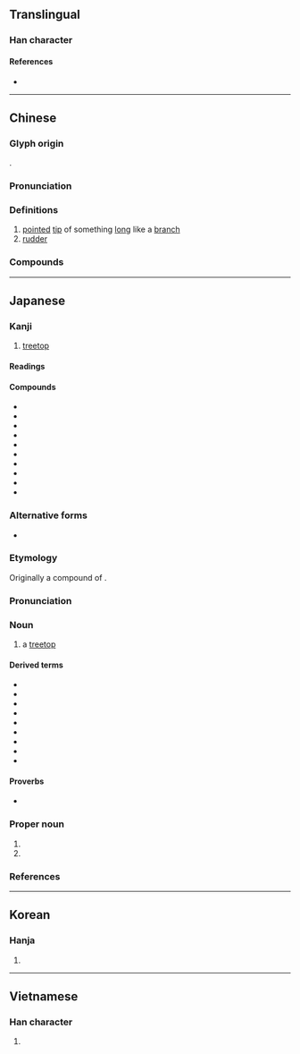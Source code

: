 {{character info/new}}
==Translingual==

===Han character===
{{Han char|rn=75|rad=木|as=07|sn=11|four=49927|canj=DFB|ids=⿰木肖}}

====References====
* {{Han ref|kx=0530.050|dkj=14866|dj=0918.040|hdz=21213.010|uh=68A2|ud=26786|bh=B1E9|bd=45545}}

----

==Chinese==
{{zh-forms}}

===Glyph origin===
{{Han etym}}
{{Han compound|木|肖|ls=psc|c1=s|c2=p|t1=tree}}.

===Pronunciation===
{{zh-pron
|m=shāo,shào,xiāo
|c=saau1
|mn=sau/siau
|mn_note=sau - literary; siau - vernacular
|mc=y
|oc=y
|ma=Zh-shao.ogg
|cat=n
}}

===Definitions===
{{zh-hanzi}}

# [[point]]ed [[tip]] of something [[long]] like a [[branch]]
# [[rudder]]

===Compounds===
{{zh-der|樹梢}}

----

==Japanese==

===Kanji===
{{ja-kanji|grade=|rs=木07}}

# [[treetop]]

====Readings====
{{ja-readings
|goon=しょう<せう
|kanon=そう<さう
|kun=こずえ-<こずゑ-
|nanori=あずさ<あづさ, すえ<すゑ, たか
}}

====Compounds====
{{der-top|Compounds}}
* {{ja-r|梢頭|しょうとう}}
* {{ja-r|花梢|かしょう}}
* {{ja-r|枯梢|こしょう}}
* {{ja-r|黄梢|こうしょう}}
* {{ja-r|樹梢|じゅしょう}}
* {{ja-r|梅%梢|ばい%しょう}}
* {{ja-r|末梢|まっしょう}}
* {{ja-r|木%梢|もく%しょう}}
* {{ja-r|林梢|りんしょう}}
* {{ja-r|梢%付き 塔婆|うれ%つき とうば}}
{{der-bottom}}

===Alternative forms===
{{ja-kanjitab|yomi=k|こずえ}}

* {{ja-l|杪}}

===Etymology===
Originally a compound of {{com|ja|sort=こすえ|木|tr1=ko|t1=[[tree]]|pos1=combining form|末|tr2=sue|t2=[[tip]], [[end]]}}.

===Pronunciation===
{{ja-pron|y=k|こずえ|acc=0|acc_ref=DJR}}

===Noun===
{{ja-noun|こずえ|hhira=こずゑ}}

# a [[treetop]]
#: {{syn|ja|木末|tr=konure}}

====Derived terms====
{{der-top}}
* {{ja-r|梢の秋|こずえ の あき}}
* {{ja-r|梢の嵐|こずえ の あらし}}
* {{ja-r|梢の雲|こずえ の くも}}
* {{ja-r|梢の空|こずえ の そら}}
* {{ja-r|梢の床|こずえ の とこ}}
* {{ja-r|梢の夏|こずえ の なつ}}
* {{ja-r|梢の春|こずえ の はる}}
* {{ja-r|梢の雪|こずえ の ゆき}}
* {{ja-r|雲の梢|くも の こずえ}}
{{der-bottom}}

====Proverbs====
* {{ja-r|花は折りたし梢は高し|はな は おりたし こずえ は たかし}}

===Proper noun===
{{ja-pos|proper|こずえ|hhira=こずゑ}}

# {{given name|female|lang=ja|A=a|nodot=1|sort=こすえ}}
# {{surname|lang=ja|A=a|nodot=1|sort=こすえ}}

===References===
<references/>

----

==Korean==

===Hanja===
{{ko-hanja|hangeul=초|eumhun=|rv=cho|mr=ch'o|y=cho}}

# {{defn|lang=ko|sort=木07}}

----

==Vietnamese==

===Han character===
{{vi-hantu|[[sao]]|rs=木07}}

# {{defn|lang=vi|sort=木07}}